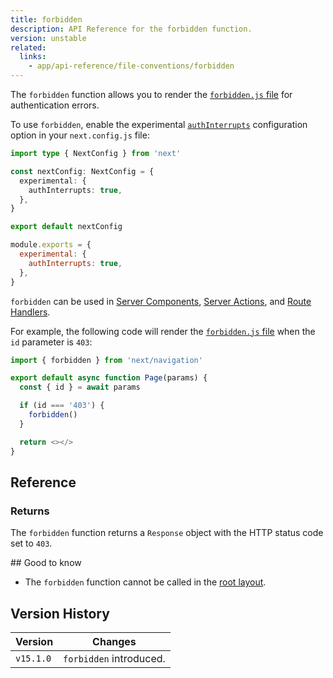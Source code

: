 ```yaml
---
title: forbidden
description: API Reference for the forbidden function.
version: unstable
related:
  links:
    - app/api-reference/file-conventions/forbidden
---
```


The `forbidden` function allows you to render the [`forbidden.js` file](/docs/app/api-reference/file-conventions/forbidden) for authentication errors.

To use `forbidden`, enable the experimental [`authInterrupts`](/docs/app/api-reference/config/next-config-js/authInterrupts) configuration option in your `next.config.js` file:

```ts filename="next.config.ts" switcher
import type { NextConfig } from 'next'

const nextConfig: NextConfig = {
  experimental: {
    authInterrupts: true,
  },
}

export default nextConfig
```

```js filename="next.config.js" switcher
module.exports = {
  experimental: {
    authInterrupts: true,
  },
}
```

`forbidden` can be used in [Server Components](/docs/app/building-your-application/rendering/server-components), [Server Actions](/docs/app/building-your-application/data-fetching/server-actions), and [Route Handlers](/docs/app/building-your-application/routing/route-handlers).

For example, the following code will render the [`forbidden.js` file](/docs/app/api-reference/file-conventions/forbidden) when the `id` parameter is `403`:

```js filename="app/page.js" switcher
import { forbidden } from 'next/navigation'

export default async function Page(params) {
  const { id } = await params

  if (id === '403') {
    forbidden()
  }

  return <></>
}
```

## Reference

### Returns

The `forbidden` function returns a `Response` object with the HTTP status code set to `403`.

## Good to know

- The `forbidden` function cannot be called in the [root layout](/docs/app/building-your-application/routing/layouts-and-templates#root-layout-required).

## Version History

| Version   | Changes                 |
| --------- | ----------------------- |
| `v15.1.0` | `forbidden` introduced. |
